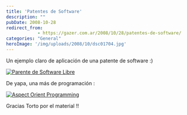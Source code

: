 ```yaml
---
title: 'Patentes de Software'
description: ""
pubDate: 2008-10-28
redirect_from: 
            - https://gazer.com.ar/2008/10/28/patentes-de-software/
categories: "General"
heroImage: '/img/uploads/2008/10/dsc01704.jpg'
---
```

Un ejemplo claro de aplicación de una patente de software :)

[![](/img/uploads/2008/10/dsc01704-300x225.jpg#center "Parente de Software Libre")](/img/uploads/2008/10/dsc01704.jpg)

De yapa, una más de programación :

[![](/img/uploads/2008/10/dsc01780-300x225.jpg#center "Aspect Orient Programming")](/img/uploads/2008/10/dsc01780.jpg)

Gracias Torto por el material !!
